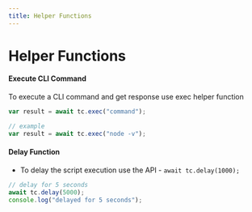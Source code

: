 ```yaml
---
title: Helper Functions
---
```


# Helper Functions

#### Execute CLI Command
To execute a CLI command and get response use exec helper function
```js
var result = await tc.exec("command");

// example
var result = await tc.exec("node -v");
```


#### Delay Function
- To delay the script execution use the API - `await tc.delay(1000);`
```js
// delay for 5 seconds
await tc.delay(5000);
console.log("delayed for 5 seconds");
```